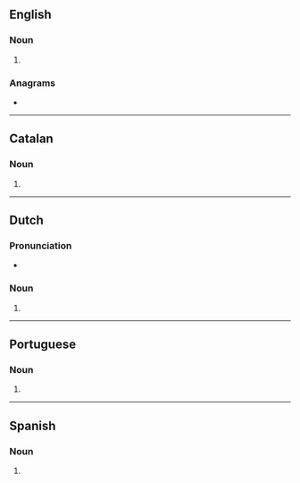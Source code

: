 {{also|Apps|apps.}}
==English==

===Noun===
{{head|en|noun form}}

# {{plural of|app|lang=en}}

===Anagrams===
* {{anagrams|en|a=apps|PAPs|PSAP|Sapp|p'aps|paps}}

----

==Catalan==

===Noun===
{{head|ca|noun form}}

# {{plural of|app|lang=ca}}

----

==Dutch==

===Pronunciation===
* {{audio|Nl-apps.ogg|Audio|lang=nl}}

===Noun===
{{head|nl|noun plural form}}

# {{nl-noun form of|pl|app}}

----

==Portuguese==

===Noun===
{{head|pt|noun plural form}}

# {{plural of|app|lang=pt}}

----

==Spanish==

===Noun===
{{head|es|noun form}}

# {{plural of|app|lang=es}}
